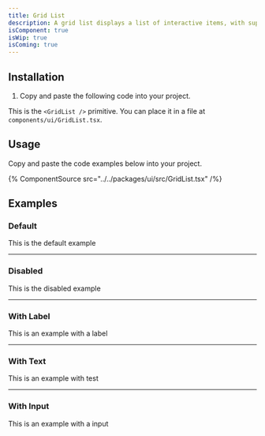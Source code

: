 ```yaml
---
title: Grid List
description: A grid list displays a list of interactive items, with support for keyboard navigation, single or multiple selection, and row actions.
isComponent: true
isWip: true
isComing: true
---
```


## Installation

1. Copy and paste the following code into your project.

This is the `<GridList />` primitive. You can place it in a file at `components/ui/GridList.tsx`.

## Usage

Copy and paste the code examples below into your project.

{% ComponentSource src="../../packages/ui/src/GridList.tsx" /%}

## Examples

### Default

This is the default example

---

### Disabled

This is the disabled example

---

### With Label

This is an example with a label

---

### With Text

This is an example with test

---

### With Input

This is an example with a input
